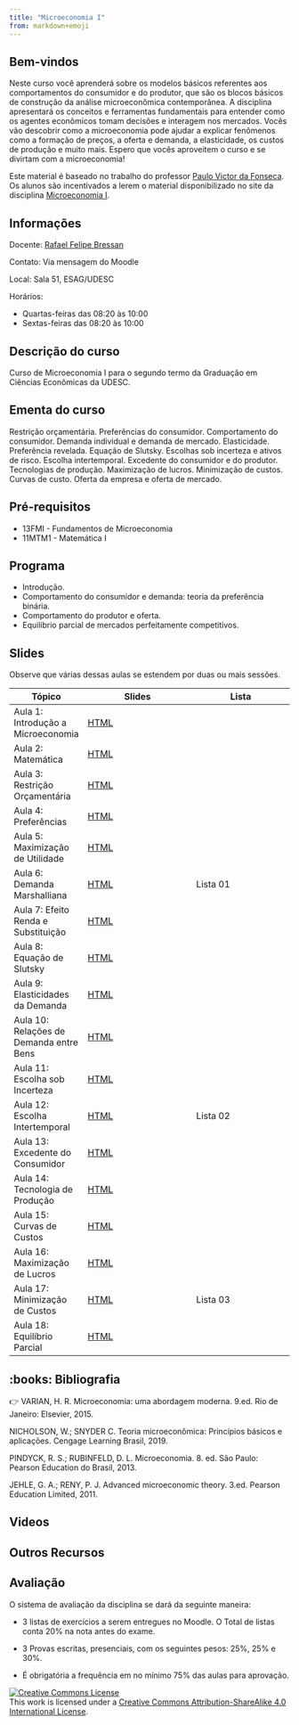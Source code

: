 ```yaml
---
title: "Microeconomia I"
from: markdown+emoji
---
```

## Bem-vindos

Neste curso você aprenderá sobre os modelos básicos referentes aos comportamentos do consumidor e do produtor, que são os blocos básicos de construção da análise microeconômica contemporânea. A disciplina apresentará os conceitos e ferramentas fundamentais para entender como os agentes econômicos tomam decisões e interagem nos mercados. Vocês vão descobrir como a microeconomia pode ajudar a explicar fenômenos como a formação de preços, a oferta e demanda, a elasticidade, os custos de produção e muito mais. Espero que vocês aproveitem o curso e se divirtam com a microeconomia!

Este material é baseado no trabalho do professor [Paulo Victor da Fonseca](https://pvfonseca.github.io). Os alunos são incentivados a lerem o material disponibilizado no site da disciplina [Microeconomia I](https://pvfonseca.github.io/teaching/micro/).


## Informações

Docente: <a href="https://rafaelbressan.netlify.app"> Rafael Felipe Bressan </a>

Contato: Via mensagem do Moodle

Local: Sala 51, ESAG/UDESC

Horários:

* Quartas-feiras das 08:20 às 10:00
* Sextas-feiras das 08:20 às 10:00
 
## Descrição do curso

Curso de Microeconomia I para o segundo termo da Graduação em Ciências Econômicas da UDESC.

## Ementa do curso

Restrição orçamentária. Preferências do consumidor. Comportamento do consumidor. Demanda individual e demanda de mercado. Elasticidade. Preferência revelada. Equação de Slutsky. Escolhas sob incerteza e ativos de risco. Escolha intertemporal. Excedente do consumidor e do produtor. Tecnologias de produção. Maximização de lucros. Minimização de custos. Curvas de custo. Oferta da empresa e oferta de mercado.</p>

## Pré-requisitos

* 13FMI - Fundamentos de Microeconomia
* 11MTM1 - Matemática I

## Programa

* Introdução.
* Comportamento do consumidor e demanda: teoria da preferência binária.
* Comportamento do produtor e oferta.
* Equilíbrio parcial de mercados perfeitamente competitivos.

## Slides

Observe que várias dessas aulas se estendem por duas ou mais sessões.

| Tópico                                                   | Slides                                                                                                              | Lista                                                                                                   |
|----------------------------------------------------------|---------------------------------------------------------------------------------------------------------------------|---------------------------------------------------------------------------------------------------------|
| Aula 1: Introdução a Microeconomia | [HTML](https://raw.githack.com/rfbressan/micro1/master/src/slides/Aula01-Introducao.html)   | |
| Aula 2: Matemática | [HTML](https://raw.githack.com/rfbressan/micro1/master/src/slides/Aula02-matematica.html) | |
| Aula 3: Restrição Orçamentária | [HTML](https://raw.githack.com/rfbressan/micro1/master/src/slides/Aula03-RestricaoOrcamentaria.html) | |
| Aula 4: Preferências | [HTML](https://raw.githack.com/rfbressan/micro1/master/src/slides/Aula04-Preferencias.html) | |
| Aula 5: Maximização de Utilidade | [HTML](https://raw.githack.com/rfbressan/micro1/master/src/slides/Aula05-maximizacao-utilidade.html) | |
| Aula 6: Demanda Marshalliana | [HTML](https://raw.githack.com/rfbressan/micro1/master/src/slides/Aula06-demanda-marshalliana.html) | Lista 01|
| Aula 7: Efeito Renda e Substituição | [HTML](https://raw.githack.com/rfbressan/micro1/master/src/slides/Aula07-Efeito-Renda.html) | |
| Aula 8: Equação de Slutsky | [HTML](https://raw.githack.com/rfbressan/micro1/master/src/slides/Aula08-Slutsky.html) | |
| Aula 9: Elasticidades da Demanda | [HTML](https://raw.githack.com/rfbressan/micro1/master/src/slides/Aula09-Elasticidade-Demanda.html) | |
| Aula 10: Relações de Demanda entre Bens | [HTML](https://raw.githack.com/rfbressan/micro1/master/src/slides/Aula10-Relacoes-Demanda.html) | |
| Aula 11: Escolha sob Incerteza | [HTML](https://raw.githack.com/rfbressan/micro1/master/src/slides/Aula11-Incerteza.html) | |
| Aula 12: Escolha Intertemporal | [HTML](https://raw.githack.com/rfbressan/micro1/master/src/slides/Aula12-Intertemporal.html) | Lista 02 |
| Aula 13: Excedente do Consumidor | [HTML](https://raw.githack.com/rfbressan/micro1/master/src/slides/Aula13-Excedente.html) | |
| Aula 14: Tecnologia de Produção | [HTML](https://raw.githack.com/rfbressan/micro1/master/src/slides/Aula14-Tecnologia.html) | |
| Aula 15: Curvas de Custos | [HTML](https://raw.githack.com/rfbressan/micro1/master/src/slides/Aula15-Custos.html) | |
| Aula 16: Maximização de Lucros | [HTML](https://raw.githack.com/rfbressan/micro1/master/src/slides/Aula16-Maximizacao-Lucros.html) | |
| Aula 17: Minimização de Custos | [HTML](https://raw.githack.com/rfbressan/micro1/master/src/slides/Aula17-Minimizacao-Custos.html) | Lista 03 |
| Aula 18: Equilíbrio Parcial | [HTML](https://raw.githack.com/rfbressan/micro1/master/src/slides/Aula18-Equilibrio-Parcial.html) |  |



## :books: Bibliografia 

👉 VARIAN, H. R. Microeconomia: uma abordagem moderna. 9.ed. Rio de Janeiro: Elsevier, 2015.

NICHOLSON, W.; SNYDER C. Teoria microeconômica: Princípios básicos e aplicações. Cengage Learning Brasil, 2019.

PINDYCK, R. S.; RUBINFELD, D. L. Microeconomia. 8. ed. São Paulo: Pearson Education do Brasil, 2013.

JEHLE, G. A.; RENY, P. J. Advanced microeconomic theory. 3.ed. Pearson Education Limited, 2011.



## Videos



## Outros Recursos



## Avaliação

O sistema de avaliação da disciplina se dará da seguinte maneira:

- 3 listas de exercícios a serem entregues no Moodle. O Total de listas conta 20% na nota antes do exame.

- 3 Provas escritas, presenciais, com os seguintes pesos: 25%, 25% e 30%.

- É obrigatória a frequência em no mínimo 75% das aulas para aprovação.


<a rel="license" href="http://creativecommons.org/licenses/by-sa/4.0/"><img alt="Creative Commons License" style="border-width:0" src="https://i.creativecommons.org/l/by-sa/4.0/88x31.png" /></a><br />This work is licensed under a <a rel="license" href="http://creativecommons.org/licenses/by-sa/4.0/">Creative Commons Attribution-ShareAlike 4.0 International License</a>.

